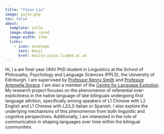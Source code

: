 ```yaml
---
title: "Yajun Liu"
image: yajun.png
toc: false
about: 
  template: jolla
  image-shape: round
  image-width: 17em
  links:
    - icon: envelope
      text: Email
      href: mailto:yajun.liu@ed.ac.uk
---
```


Hi, I a am final-year (4th) PhD student in Linguistics at the School of Philosophy, Psychology and Language Sciences (PPLS), the University of Edinburgh. I am supervised by [Professor Kenny Smith](https://www.ed.ac.uk/profile/kenny-smith) and [Professor Antonella Sorace](https://www.ed.ac.uk/profile/antonella-sorace). I am also a member of the [Centre for Language Evolution](https://cle.ppls.ed.ac.uk/). My research project focuses on the phenomenon of referential over-explicitness in the native language of late bilinguals undergoing first language attrition, specifically among speakers of L1 Chinese with L2 English and L1 Chinese with L2/L3 Italian or Spanish. I also explore the underlying mechanisms of this phenomenon from both linguistic and cognitive perspectives. Additionally, I am interested in the role of communication in shaping languages over time within the bilingual communities.
